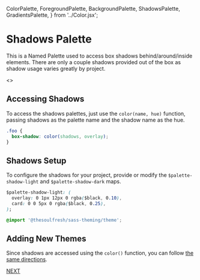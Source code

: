   ColorPalette,
  ForegroundPalette,
  BackgroundPalette,
  ShadowsPalette,
  GradientsPalette,
} from '../Color.jsx';

<Meta title="Colors/Shadow Palette" />

# Shadows Palette

This is a Named Palette used to access box shadows behind/around/inside elements.
There are only a couple shadows provided out of the box as shadow usage varies
greatly by project.

<Story name="Shadow Palette">
  <>
    <ShadowsPalette name="Shadows" />
    <ShadowsPalette name="Shadows Dark" />
  </>
</Story>

## Accessing Shadows

To access the shadows palettes, just use the `color(name, hue)` function, passing
shadows as the palette name and the shadow name as the hue.

```css
.foo {
  box-shadow: color(shadows, overlay);
}
```

## Shadows Setup

To configure the shadows for your project, provide or modify the `$palette-shadow-light`
and `$palette-shadow-dark` maps.

```css
$palette-shadow-light: (
  overlay: 0 1px 12px 0 rgba($black, 0.10),
  card: 0 0 5px 0 rgba($black, 0.25),
);

@import '@thesoulfresh/sass-theming/theme';
```

## Adding New Themes

Since shadows are accessed using the `color()` function, you can follow
[the same directions](/?path=/docs/colors-palettes--color-palettes#named-color-palettes).

[NEXT](/?path=/docs/colors-gradient-palette--gradient-palette)

